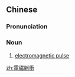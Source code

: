 {{also|电磁脉冲}}
==Chinese==
{{zh-forms|s=电磁脉冲|type=22}}

===Pronunciation===
{{zh-pron
|m=diàncí màichōng
|cat=n
}}

===Noun===
{{zh-noun}}

# {{lb|zh|weapons}} [[electromagnetic pulse]]

[[zh:電磁脈衝]]